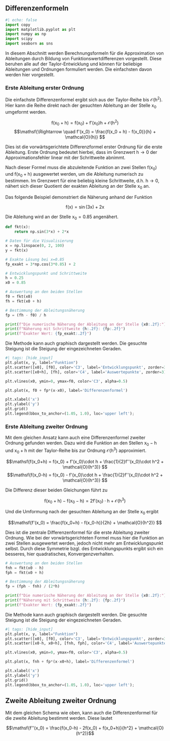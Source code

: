 ## Differenzenformeln

```python
#| echo: false
import copy
import matplotlib.pyplot as plt
import numpy as np
import scipy
import seaborn as sns
```

In diesem Abschnitt werden Berechnungsformeln für die Approximation von 
Ableitungen durch Bildung von Funktionswertdifferenzen vorgestellt. Diese 
beruhen alle auf der Taylor-Entwicklung und können für beliebige Ableitungen 
und Ordnungen formuliert werden. Die einfachsten davon werden hier vorgestellt. 

### Erste Ableitung erster Ordnung

Die einfachste Differenzenformel ergibt sich aus der Taylor-Reihe bis $\mathsf{\mathcal{O}(h^2)}$. Hier kann die Reihe direkt nach der gesuchten Ableitung an der Stelle $\mathsf{x_0}$ umgeformt werden. 

$$\mathsf{f(x_0 + h) = f(x_0) + f'(x_0)h + \mathcal{O}(h^2)} $$
$$\mathsf{\Rightarrow \quad f'(x_0) = \frac{f(x_0 + h) - f(x_0)}{h} + \mathcal{O}(h)} $$

Dies ist die vorwärtsgerichtete Differenzformel erster Ordnung für die erste 
Ableitung. Erste Ordnung bedeutet hierbei, dass im Grenzwert 
$\mathsf{h\rightarrow 0}$ der Approximationsfehler linear mit der Schrittweite 
abnimmt.

Nach dieser Formel muss die abzuleitende Funktion an zwei Stellen $\mathsf{f(x_0)}$ 
und $\mathsf{f(x_0+h)}$ ausgewertet werden, um die Ableitung numerisch zu 
bestimmen. Im Grenzwert für eine beliebig kleine Schrittweite, d.h. 
$\mathsf{h \rightarrow 0}$, nähert sich dieser Quotient der exakten Ableitung 
an der Stelle $\mathsf{x_0}$ an.

Das folgende Beispiel demonstriert die Näherung anhand der Funktion

$$ \mathsf{f(x) = \sin(3x) + 2x} $$

Die Ableitung wird an der Stelle $\mathsf{x_0 = 0.85}$ angenähert.

```python
def fkt(x):
    return np.sin(3*x) + 2*x

# Daten für die Visualisierung
x = np.linspace(0, 2, 100)
y = fkt(x)

# Exakte Lösung bei x=0.85
fp_exakt = 3*np.cos(3*0.85) + 2
```

```python
# Entwicklungspunkt und Schrittweite
h = 0.25
x0 = 0.85

# Auswertung an den beiden Stellen
f0 = fkt(x0)
fh = fkt(x0 + h)

# Bestimmung der Ableitungsnäherung
fp = (fh - f0) / h
```

```python
print(f"Die numerische Näherung der Ableitung an der Stelle {x0:.2f}:")
print(f"Näherung mit Schrittweite {h:.2f}: {fp:.2f}")
print(f"Exakter Wert: {fp_exakt:.2f}")
```

Die Methode kann auch graphisch dargestellt werden. Die gesuchte Steigung ist 
die Steigung der eingezeichneten Geraden.

```python
#| tags: [hide_input]
plt.plot(x, y, label="Funktion")
plt.scatter([x0], [f0], color='C3', label='Entwicklungspunkt', zorder=3)
plt.scatter([x0+h], [fh], color='C4', label='Auswertepunkte', zorder=3)

plt.vlines(x0, ymin=0, ymax=f0, color='C3', alpha=0.5)

plt.plot(x, f0 + fp*(x-x0), label='Differenzenformel')

plt.xlabel('x')
plt.ylabel('y')
plt.grid()
plt.legend(bbox_to_anchor=(1.05, 1.0), loc='upper left');
```

### Erste Ableitung zweiter Ordnung

Mit dem gleichen Ansatz kann auch eine Differenzenformel zweiter Ordnung 
gefunden werden. Dazu wird die Funktion an den Stellen $\mathsf{x_0-h}$ und 
$\mathsf{x_0+h}$ mit der Taylor-Reihe bis zur Ordnung $\mathsf{\mathcal{O}(h^3)}$ 
approximiert.

$$\mathsf{f(x_0+h) = f(x_0) + f'(x_0)\cdot h + \frac{1}{2}f''(x_0)\cdot h^2 + \mathcal{O}(h^3)} $$
$$\mathsf{f(x_0-h) = f(x_0) - f'(x_0)\cdot h + \frac{1}{2}f''(x_0)\cdot h^2 + \mathcal{O}(h^3)} $$

Die Differenz dieser beiden Gleichungen führt zu

$$\mathsf{f(x_0+h) - f(x_0-h) = 2f'(x_0)\cdot h + \mathcal{O}(h^3)} $$

Und die Umformung nach der gesuchten Ableitung an der Stelle $\mathsf{x_0}$ ergibt

$$\mathsf{f'(x_0) = \frac{f(x_0+h) - f(x_0-h)}{2h} + \mathcal{O}(h^2)} $$

Dies ist die zentrale Differenzenformel für die erste Ableitung zweiter Ordnung. 
Wie bei der vorwärtsgerichteten Formel muss hier die Funktion an zwei Stellen 
ausgewertet werden, jedoch nicht mehr am Entwicklungspunkt selbst. Durch diese 
Symmetrie bzgl. des Entwicklungspunkts ergibt sich ein besseres, hier 
quadratisches, Konvergenzverhalten.

```python
# Auswertung an den beiden Stellen
fnh = fkt(x0 - h)
fph = fkt(x0 + h)

# Bestimmung der Ableitungsnäherung
fp = (fph - fnh) / (2*h)
```

```python
print(f"Die numerische Näherung der Ableitung an der Stelle {x0:.2f}:")
print(f"Näherung mit Schrittweite {h:.2f}: {fp:.2f}")
print(f"Exakter Wert: {fp_exakt:.2f}")
```

Die Methode kann auch graphisch dargestellt werden. Die gesuchte Steigung ist 
die Steigung der eingezeichneten Geraden.

```python
#| tags: [hide_input]
plt.plot(x, y, label="Funktion")
plt.scatter([x0], [f0], color='C3', label='Entwicklungspunkt', zorder=3)
plt.scatter([x0-h, x0+h], [fnh, fph], color='C4', label='Auswertepunkte', zorder=3)

plt.vlines(x0, ymin=0, ymax=f0, color='C3', alpha=0.5)

plt.plot(x, fnh + fp*(x-x0+h), label='Differenzenformel')

plt.xlabel('x')
plt.ylabel('y')
plt.grid()
plt.legend(bbox_to_anchor=(1.05, 1.0), loc='upper left');
```

## Zweite Ableitung zweiter Ordnung

Mit dem gleichen Schema wie oben, kann auch die Differenzenformel für die zweite 
Ableitung bestimmt werden. Diese lautet

$$\mathsf{f''(x_0) = \frac{f(x_0-h) - 2f(x_0) + f(x_0+h)}{h^2} + \mathcal{O}(h^2)}$$

